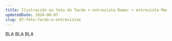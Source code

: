 ---
title: Ilustración ou foto do Tardo + entrevista Romer + entrevista Manuel Lago.
updatedDate: 2024-08-07
slug: 07-foto-Tardo-e-entrevistas
---

BLA BLA BLA
